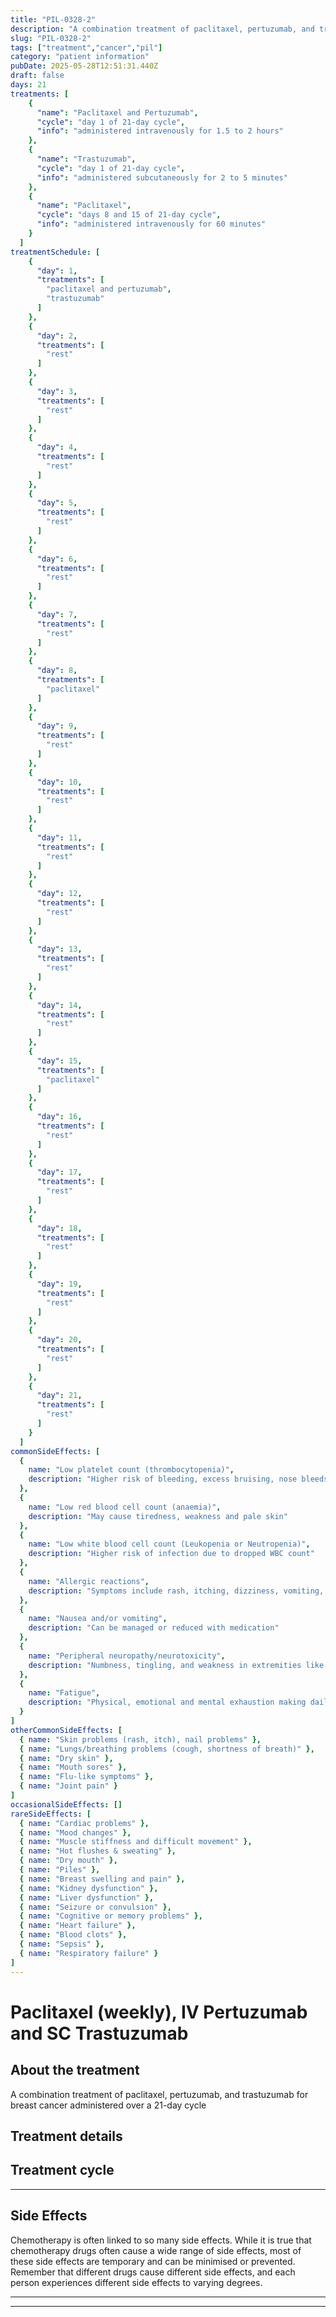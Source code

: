 ```yaml
---
title: "PIL-0328-2"
description: "A combination treatment of paclitaxel, pertuzumab, and trastuzumab for breast cancer administered over a 21-day cycle"
slug: "PIL-0328-2"
tags: ["treatment","cancer","pil"]
category: "patient information"
pubDate: 2025-05-28T12:51:31.440Z
draft: false
days: 21
treatments: [
    {
      "name": "Paclitaxel and Pertuzumab",
      "cycle": "day 1 of 21-day cycle",
      "info": "administered intravenously for 1.5 to 2 hours"
    },
    {
      "name": "Trastuzumab",
      "cycle": "day 1 of 21-day cycle",
      "info": "administered subcutaneously for 2 to 5 minutes"
    },
    {
      "name": "Paclitaxel",
      "cycle": "days 8 and 15 of 21-day cycle",
      "info": "administered intravenously for 60 minutes"
    }
  ]
treatmentSchedule: [
    {
      "day": 1,
      "treatments": [
        "paclitaxel and pertuzumab",
        "trastuzumab"
      ]
    },
    {
      "day": 2,
      "treatments": [
        "rest"
      ]
    },
    {
      "day": 3,
      "treatments": [
        "rest"
      ]
    },
    {
      "day": 4,
      "treatments": [
        "rest"
      ]
    },
    {
      "day": 5,
      "treatments": [
        "rest"
      ]
    },
    {
      "day": 6,
      "treatments": [
        "rest"
      ]
    },
    {
      "day": 7,
      "treatments": [
        "rest"
      ]
    },
    {
      "day": 8,
      "treatments": [
        "paclitaxel"
      ]
    },
    {
      "day": 9,
      "treatments": [
        "rest"
      ]
    },
    {
      "day": 10,
      "treatments": [
        "rest"
      ]
    },
    {
      "day": 11,
      "treatments": [
        "rest"
      ]
    },
    {
      "day": 12,
      "treatments": [
        "rest"
      ]
    },
    {
      "day": 13,
      "treatments": [
        "rest"
      ]
    },
    {
      "day": 14,
      "treatments": [
        "rest"
      ]
    },
    {
      "day": 15,
      "treatments": [
        "paclitaxel"
      ]
    },
    {
      "day": 16,
      "treatments": [
        "rest"
      ]
    },
    {
      "day": 17,
      "treatments": [
        "rest"
      ]
    },
    {
      "day": 18,
      "treatments": [
        "rest"
      ]
    },
    {
      "day": 19,
      "treatments": [
        "rest"
      ]
    },
    {
      "day": 20,
      "treatments": [
        "rest"
      ]
    },
    {
      "day": 21,
      "treatments": [
        "rest"
      ]
    }
  ]
commonSideEffects: [
  {
    name: "Low platelet count (thrombocytopenia)",
    description: "Higher risk of bleeding, excess bruising, nose bleeds, sore gums or blood in urine or stool"
  },
  {
    name: "Low red blood cell count (anaemia)",
    description: "May cause tiredness, weakness and pale skin"
  },
  {
    name: "Low white blood cell count (Leukopenia or Neutropenia)",
    description: "Higher risk of infection due to dropped WBC count"
  },
  {
    name: "Allergic reactions",
    description: "Symptoms include rash, itching, dizziness, vomiting, shortness of breath, chest pain, sudden blood pressure changes or oedema"
  },
  {
    name: "Nausea and/or vomiting",
    description: "Can be managed or reduced with medication"
  },
  {
    name: "Peripheral neuropathy/neurotoxicity",
    description: "Numbness, tingling, and weakness in extremities like hands and feet"
  },
  {
    name: "Fatigue",
    description: "Physical, emotional and mental exhaustion making daily activities harder"
  }
]
otherCommonSideEffects: [
  { name: "Skin problems (rash, itch), nail problems" },
  { name: "Lungs/breathing problems (cough, shortness of breath)" },
  { name: "Dry skin" },
  { name: "Mouth sores" },
  { name: "Flu-like symptoms" },
  { name: "Joint pain" }
]
occasionalSideEffects: []
rareSideEffects: [
  { name: "Cardiac problems" },
  { name: "Mood changes" },
  { name: "Muscle stiffness and difficult movement" },
  { name: "Hot flushes & sweating" },
  { name: "Dry mouth" },
  { name: "Piles" },
  { name: "Breast swelling and pain" },
  { name: "Kidney dysfunction" },
  { name: "Liver dysfunction" },
  { name: "Seizure or convulsion" },
  { name: "Cognitive or memory problems" },
  { name: "Heart failure" },
  { name: "Blood clots" },
  { name: "Sepsis" },
  { name: "Respiratory failure" }
]
---
```


# Paclitaxel (weekly), IV Pertuzumab and SC Trastuzumab

## About the treatment

A combination treatment of paclitaxel, pertuzumab, and trastuzumab for breast cancer administered over a 21-day cycle

## Treatment details

<LegendGrid treatments={treatments} />

## Treatment cycle

<TreatmentCycleGrid treatmentSchedule={treatmentSchedule} />

<hr class="py-4 border-t-[0.5px] border-gray-500" />

## Side Effects

Chemotherapy is often linked to so many side effects. While it is true that chemotherapy drugs often cause a wide range of side effects, most of these side effects are temporary and can be minimised or prevented. Remember that different drugs cause different side effects, and each person experiences different side effects to varying degrees.

<CommonSideEffects commonSideEffects={commonSideEffects} />
<OtherCommonSideEffects otherCommonSideEffects={otherCommonSideEffects} />
<OccasionalSideEffects occasionalSideEffects={occasionalSideEffects} />
<RareSideEffects rareSideEffects={rareSideEffects} />

<hr class="py-4 border-t-[0.5px] border-gray-500" />

<SafeHandlingAccordion />
<GeneralPrecautionsAccordion />
<LifestyleSafetyAccordion />

<hr class="py-4 border-t-[0.5px] border-gray-500" />

<HealthcareTeamContact />
